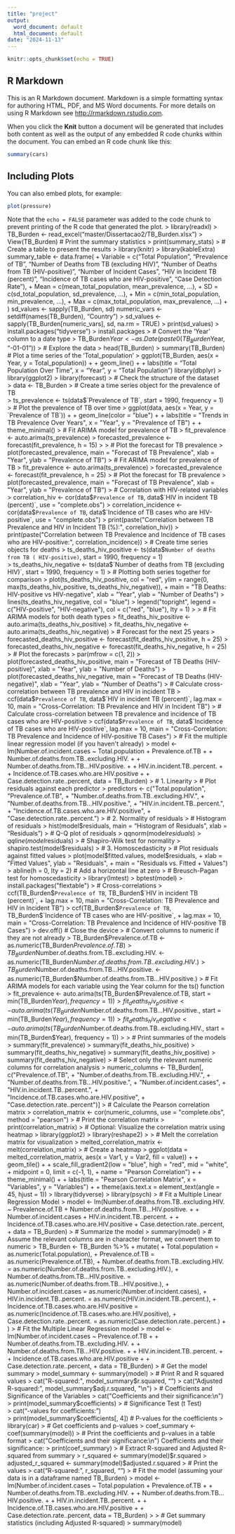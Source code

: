 ---
title: "project"
output:
  word_document: default
  html_document: default
date: "2024-11-13"
---

```{r setup, include=FALSE}
knitr::opts_chunk$set(echo = TRUE)
```

## R Markdown

This is an R Markdown document. Markdown is a simple formatting syntax for authoring HTML, PDF, and MS Word documents. For more details on using R Markdown see <http://rmarkdown.rstudio.com>.

When you click the **Knit** button a document will be generated that includes both content as well as the output of any embedded R code chunks within the document. You can embed an R code chunk like this:

```{r cars}
summary(cars)
```

## Including Plots

You can also embed plots, for example:

```{r pressure, echo=FALSE}
plot(pressure)
```

Note that the `echo = FALSE` parameter was added to the code chunk to prevent printing of the R code that generated the plot.
> library(readxl)
> TB_Burden <- read_excel("master/Dissertacao2/TB_Burden.xlsx")
> View(TB_Burden)
 # Print the summary statistics
> print(summary_stats)
> # Create a table to present the results
> library(knitr)
> library(kableExtra)
summary_table <- data.frame(
+     Variable = c("Total Population", "Prevalence of TB", "Number of Deaths from TB (excluding HIV)", "Number of Deaths from TB (HIV-positive)", "Number of Incident Cases", "HIV in Incident TB (percent)", "Incidence of TB cases who are HIV-positive", "Case Detection Rate"),
+     Mean = c(mean_total_population, mean_prevalence, ...),
+     SD = c(sd_total_population, sd_prevalence, ...),
+     Min = c(min_total_population, min_prevalence, ...),
+     Max = c(max_total_population, max_prevalence, ...)
+ )
 sd_values <- sapply(TB_Burden, sd)
 numeric_vars <- setdiff(names(TB_Burden), "Country")
> sd_values <- sapply(TB_Burden[numeric_vars], sd, na.rm = TRUE)
> print(sd_values)
> install.packages("tidyverse")
> install.packages
> # Convert the 'Year' column to a date type
> TB_Burden$Year <- as.Date(paste0(TB_Burden$Year, "-01-01"))
> # Explore the data
> head(TB_Burden)
> summary(TB_Burden)
# Plot a time series of the 'Total_population'
> ggplot(TB_Burden, aes(x = Year, y = Total_population)) +
+     geom_line() +
+     labs(title = "Total Population Over Time", x = "Year", y = "Total Population")
 library(dbplyr)
 > library(ggplot2)
> library(forecast)
> # Check the structure of the dataset  
> data <- TB_Burden 
> # Create a time series object for the prevalence of TB  
> ts_prevalence <- ts(data$`Prevalence of TB`, start = 1990, frequency = 1)  
> # Plot the prevalence of TB over time  
> ggplot(data, aes(x = Year, y = `Prevalence of TB`)) +  
+     geom_line(color = "blue") +  
+     labs(title = "Trends in TB Prevalence Over Years", x = "Year", y = "Prevalence of TB") +  
+     theme_minimal()
> # Fit ARIMA model for prevalence of TB  
> fit_prevalence <- auto.arima(ts_prevalence)  
> forecasted_prevalence <- forecast(fit_prevalence, h = 15)  
> 
> # Plot the forecast for TB prevalence  
> plot(forecasted_prevalence, main = "Forecast of TB Prevalence", xlab = "Year", ylab = "Prevalence of TB")  
> # Fit ARIMA model for prevalence of TB  
> fit_prevalence <- auto.arima(ts_prevalence)  
> forecasted_prevalence <- forecast(fit_prevalence, h = 25)  
> # Plot the forecast for TB prevalence  
> plot(forecasted_prevalence, main = "Forecast of TB Prevalence", xlab = "Year", ylab = "Prevalence of TB")  
> # Correlation with HIV-related variables  
> correlation_hiv <- cor(data$`Prevalence of TB`, data$`HIV in incident TB (percent)`, use = "complete.obs")  
> correlation_incidence <- cor(data$`Prevalence of TB`, data$`Incidence of TB cases who are HIV-positive`, use = "complete.obs")  
> print(paste("Correlation between TB Prevalence and HIV in Incident TB (%):", correlation_hiv)) 
> print(paste("Correlation between TB Prevalence and Incidence of TB cases who are HIV-positive:", correlation_incidence)) 
> # Create time series objects for deaths  
> ts_deaths_hiv_positive <- ts(data$`Number of deaths from TB ( HIV-positive)`, start = 1990, frequency = 1)  
> ts_deaths_hiv_negative <- ts(data$`Number of deaths from TB (excluding HIV)`, start = 1990, frequency = 1)  
> # Plotting both series together for comparison  
> plot(ts_deaths_hiv_positive, col = "red", ylim = range(0, max(ts_deaths_hiv_positive, ts_deaths_hiv_negative)),   
+      main = "TB Deaths: HIV-positive vs HIV-negative", xlab = "Year", ylab = "Number of Deaths")  
> lines(ts_deaths_hiv_negative, col = "blue")  
> legend("topright", legend = c("HIV-positive", "HIV-negative"), col = c("red", "blue"), lty = 1)  
> 
> # Fit ARIMA models for both death types  
> fit_deaths_hiv_positive <- auto.arima(ts_deaths_hiv_positive)  
> fit_deaths_hiv_negative <- auto.arima(ts_deaths_hiv_negative)
> # Forecast for the next 25 years  
> forecasted_deaths_hiv_positive <- forecast(fit_deaths_hiv_positive, h = 25)  
> forecasted_deaths_hiv_negative <- forecast(fit_deaths_hiv_negative, h = 25) 
> # Plot the forecasts  
> par(mfrow = c(1, 2))  
> plot(forecasted_deaths_hiv_positive, main = "Forecast of TB Deaths (HIV-positive)", xlab = "Year", ylab = "Number of Deaths")  
> plot(forecasted_deaths_hiv_negative, main = "Forecast of TB Deaths (HIV-negative)", xlab = "Year", ylab = "Number of Deaths")  
> # Calculate cross-correlation between TB prevalence and HIV in incident TB  
> ccf(data$`Prevalence of TB`, data$`HIV in incident TB (percent)`, lag.max = 10, main = "Cross-Correlation: TB Prevalence and HIV in Incident TB") 
> # Calculate cross-correlation between TB prevalence and incidence of TB cases who are HIV-positive  
> ccf(data$`Prevalence of TB`, data$`Incidence of TB cases who are HIV-positive`, lag.max = 10, main = "Cross-Correlation: TB Prevalence and Incidence of HIV-positive TB Cases")  
> # Fit the multiple linear regression model (if you haven't already)
> model <- lm(Number.of.incident.cases ~ Total.population + Prevalence.of.TB + 
+                 Number.of.deaths.from.TB..excluding.HIV. + 
+                 Number.of.deaths.from.TB...HIV.positive. + 
+                 HIV.in.incident.TB..percent. + 
+                 Incidence.of.TB.cases.who.are.HIV.positive + 
+                 Case.detection.rate..percent, data = TB_Burden)
> # 1. Linearity
> # Plot residuals against each predictor
> predictors <- c("Total.population", "Prevalence.of.TB", 
+                 "Number.of.deaths.from.TB..excluding.HIV.",
+                 "Number.of.deaths.from.TB...HIV.positive.",
+                 "HIV.in.incident.TB..percent.",
+                 "Incidence.of.TB.cases.who.are.HIV.positive",
+                 "Case.detection.rate..percent.")
> # 2. Normality of residuals
> # Histogram of residuals
> hist(model$residuals, main = "Histogram of Residuals", xlab = "Residuals")
> # Q-Q plot of residuals
> qqnorm(model$residuals)
> qqline(model$residuals)
> # Shapiro-Wilk test for normality
> shapiro.test(model$residuals)
> # 3. Homoscedasticity
> # Plot residuals against fitted values
> plot(model$fitted.values, model$residuals, 
+      xlab = "Fitted Values", ylab = "Residuals",
+      main = "Residuals vs. Fitted   
+  Values")
> abline(h = 0, lty = 2)  # Add a horizontal line at zero
> # Breusch-Pagan test for homoscedasticity
> library(lmtest)
> bptest(model) 
> install.packages("flextable")
> # Cross-correlations  
> ccf(TB_Burden$`Prevalence of TB`, TB_Burden$`HIV in incident TB (percent)`,   
+     lag.max = 10, main = "Cross-Correlation: TB Prevalence and HIV in Incident TB") 
> ccf(TB_Burden$`Prevalence of TB`, TB_Burden$`Incidence of TB cases who are HIV-positive`,   
+     lag.max = 10, main = "Cross-Correlation: TB Prevalence and Incidence of HIV-positive TB Cases")  
> dev.off()  # Close the device
> # Convert columns to numeric if they are not already  
> TB_Burden$Prevalence.of.TB <- as.numeric(TB_Burden$Prevalence.of.TB)  
> TB_Burden$Number.of.deaths.from.TB..excluding.HIV. <- as.numeric(TB_Burden$Number.of.deaths.from.TB..excluding.HIV.)  
> TB_Burden$Number.of.deaths.from.TB...HIV.positive. <- as.numeric(TB_Burden$Number.of.deaths.from.TB...HIV.positive.)  
> # Fit ARIMA models for each variable using the Year column for the ts() function  
> fit_prevalence <- auto.arima(ts(TB_Burden$Prevalence.of.TB, start = min(TB_Burden$Year), frequency = 1))  
> fit_deaths_hiv_positive <- auto.arima(ts(TB_Burden$Number.of.deaths.from.TB...HIV.positive., start = min(TB_Burden$Year), frequency = 1))  
> fit_deaths_hiv_negative <- auto.arima(ts(TB_Burden$Number.of.deaths.from.TB..excluding.HIV., start = min(TB_Burden$Year), frequency = 1))  
> 
> # Print summaries of the models  
> summary(fit_prevalence) 
> summary(fit_deaths_hiv_positive) 
> summary(fit_deaths_hiv_negative)  
> summary(fit_deaths_hiv_positive)
> summary(fit_deaths_hiv_negative)
> # Select only the relevant numeric columns for correlation analysis  
> numeric_columns <- TB_Burden[, c("Prevalence.of.TB",   
+                                  "Number.of.deaths.from.TB..excluding.HIV.",   
+                                  "Number.of.deaths.from.TB...HIV.positive.",   
+                                  "Number.of.incident.cases",   
+                                  "HIV.in.incident.TB..percent.",   
+                                  "Incidence.of.TB.cases.who.are.HIV.positive",   
+                                  "Case.detection.rate..percent")]  
> # Calculate the Pearson correlation matrix  
> correlation_matrix <- cor(numeric_columns, use = "complete.obs", method = "pearson") 
> # Print the correlation matrix  
> print(correlation_matrix)
> # Optional: Visualize the correlation matrix using heatmap  
> library(ggplot2)  
> library(reshape2)  
> 
> # Melt the correlation matrix for visualization  
> melted_correlation_matrix <- melt(correlation_matrix)
> # Create a heatmap  
> ggplot(data = melted_correlation_matrix, aes(x = Var1, y = Var2, fill = value)) +  
+     geom_tile() +  
+     scale_fill_gradient2(low = "blue", high = "red", mid = "white",   
+                          midpoint = 0, limit = c(-1, 1),   
+                          name = "Pearson Correlation") +  
+     theme_minimal() +  
+     labs(title = "Pearson Correlation Matrix", x = "Variables", y = "Variables") +  
+     theme(axis.text.x = element_text(angle = 45, hjust = 1))  
> library(tidyverse)
> library(psych)
> # Fit a Multiple Linear Regression Model  
> model <- lm(Number.of.deaths.from.TB..excluding.HIV. ~ Prevalence.of.TB + Number.of.deaths.from.TB...HIV.positive. +   
+                 Number.of.incident.cases + HIV.in.incident.TB..percent. +   
+                 Incidence.of.TB.cases.who.are.HIV.positive + Case.detection.rate..percent,   
+             data = TB_Burden) 
> # Summarize the model  
> summary(model)
> # Assume the relevant columns are in character format, we convert them to numeric  
> TB_Burden <- TB_Burden %>%  
+     mutate(  
+         Total.population = as.numeric(Total.population),  
+         Prevalence.of.TB = as.numeric(Prevalence.of.TB),  
+         Number.of.deaths.from.TB..excluding.HIV. = as.numeric(Number.of.deaths.from.TB..excluding.HIV.),  
+         Number.of.deaths.from.TB...HIV.positive. = as.numeric(Number.of.deaths.from.TB...HIV.positive.),  
+         Number.of.incident.cases = as.numeric(Number.of.incident.cases),  
+         HIV.in.incident.TB..percent. = as.numeric(HIV.in.incident.TB..percent.),  
+         Incidence.of.TB.cases.who.are.HIV.positive = as.numeric(Incidence.of.TB.cases.who.are.HIV.positive),  
+         Case.detection.rate..percent. = as.numeric(Case.detection.rate..percent.)  
+     )  
> # Fit the Multiple Linear Regression model  
> model <- lm(Number.of.incident.cases ~ Prevalence.of.TB +   
+                 Number.of.deaths.from.TB..excluding.HIV. +   
+                 Number.of.deaths.from.TB...HIV.positive. +   
+                 HIV.in.incident.TB..percent. +   
+                 Incidence.of.TB.cases.who.are.HIV.positive +   
+                 Case.detection.rate..percent,  
+             data = TB_Burden)  
> # Get the model summary  
> model_summary <- summary(model)  
> # Print R and R squared values  
> cat("R-squared:", model_summary$r.squared, "\n")
> cat("Adjusted R-squared:", model_summary$adj.r.squared, "\n") 
> # Coefficients and Significance of the Variables  
> cat("Coefficients and their significance:\n")
> print(model_summary$coefficients) 
> # Significance Test (t Test)  
> cat("\nP-values for coefficients:\n")  
> print(model_summary$coefficients[, 4]) # P-values for the coefficients
> library(car)
> # Get coefficients and p-values
> coef_summary <- coef(summary(model))
> # Print the coefficients and p-values in a table format
> cat("Coefficients and their significance:\n")
Coefficients and their significance:
> print(coef_summary)
> # Extract R-squared and Adjusted R-squared from summary
> r_squared <- summary(model)$r.squared
> adjusted_r_squared <- summary(model)$adjusted.r.squared
> # Print the values
> cat("R-squared:", r_squared, "\n")
> # Fit the model (assuming your data is in a dataframe named TB_Burden)
> model <- lm(Number.of.incident.cases ~ Total.population + Prevalence.of.TB + 
+                 Number.of.deaths.from.TB..excluding.HIV. + 
+                 Number.of.deaths.from.TB...HIV.positive. + 
+                 HIV.in.incident.TB..percent. + 
+                 Incidence.of.TB.cases.who.are.HIV.positive + 
+                 Case.detection.rate..percent, data = TB_Burden)
> 
> # Get summary statistics (including Adjusted R-squared)
> summary(model)

